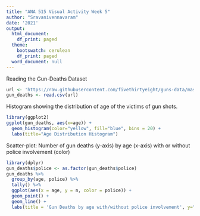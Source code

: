 ---
title: "ANA 515 Visual Activity Week 5"
author: "Sravanivennavaram"
date: '2021'
output:
  html_document:
    df_print: paged
  theme:
    bootswatch: cerulean
    df_print: paged
  word_document: null
---

Reading the Gun-Deaths Dataset

```{r, echo = FALSE}
url <- 'https://raw.githubusercontent.com/fivethirtyeight/guns-data/master/full_data.csv'
gun_deaths <- read.csv(url)
```


Histogram showing the distribution of age of the victims of gun shots.

```{r, echo = FALSE}
library(ggplot2)
ggplot(gun_deaths, aes(x=age)) + 
  geom_histogram(color="yellow", fill="blue", bins = 20) +
  labs(title="Age Distribution Histogram")
```


Scatter-plot: Number of gun deaths (y-axis) by age (x-axis) with or without police involvement (color)

```{r, echo = FALSE}
library(dplyr)
gun_deaths$police <- as.factor(gun_deaths$police)
gun_deaths %>%
  group_by(age, police) %>%
  tally() %>%
  ggplot(aes(x = age, y = n, color = police)) +
  geom_point() +
  geom_line() +
  labs(title = 'Gun Deaths by age with/without police involvement', y="Number of Gun Deaths")
```



